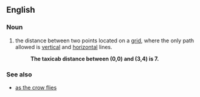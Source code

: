 ==English==

===Noun===
{{en-noun|head=[[taxicab]] [[distance]]}}

# {{context|mathematics}} the distance between two points located on a [[grid]], where the only path allowed is [[vertical]] and [[horizontal]] lines.
#:'''The taxicab distance between (0,0) and (3,4) is 7.'''

===See also===
*[[as the crow flies]]